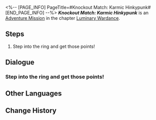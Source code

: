 <%-- [PAGE_INFO]
PageTitle=#Knockout Match: Karmic Hinkypunk#
[END_PAGE_INFO] --%>
{{Stub|Dialogue.}}
{{Mission Infobox
|id            = 8025139
|title         = 
|image         = <!--Mission Knockout Match Karmic Hinkypunk.png-->
|type          = Adventure
|event_name    = 
|chapter       = Luminary Wardance
|requirements  = 
|summary       = <!--official mission summary from Fate's Atlas-->
|characters    = Trailblazer
|startLocation = [[<!--starting world-->]] - [[<!--starting area-->]]
|world         = <!--starting world-->
|area          = <!--starting area-->
|prev          = 
|next          = Even When Cheers Fade: Chapter 4
|rewards       = Wardance Sword Badge*5
}}
'''''Knockout Match: Karmic Hinkypunk''''' is an [[Adventure Mission]] in the chapter [[Luminary Wardance]].

==Steps==
# Step into the ring and get those points!

<!--
==Gameplay Notes==

--><!--
==Trial Character==

-->
==Dialogue==
{{Stub Dialogue}}
===Step into the ring and get those points!===
{{Mission Description|type=adventure|location=<!--to be added-->|The rules of the Knockout Matches are easy &mdash; Just defeat opponents and win points<br />Contestant Luka just needs to do three things: Win, win, and keep winning!}}
{{Dialogue Start}}
:{{tx}}
{{Dialogue End}}

==Other Languages==
{{Other Languages
|en   = Knockout Match: Karmic Hinkypunk
|zhs  = 叩关赛•负业磷火
|zht  = 叩關賽•負業磷火
|ja   = 予選・業を背負いし鬼火
|ko   = 예선전•업보의 도깨비불
|es   = Combate de cualificación: Hinkypunk kármico
|fr   = Match de qualification&nbsp;: Détrakunp karmique
|ru   = Отборочный матч - Блуждающий Огонь
|th   = รอบคัดเลือก: เพลิงบรรลัยกัลป์
|vi   = Giải Đấu Loại: Ma Trơi Nghiệp Quả
|de   = Qualifikationskampf: Karmisches Irrlicht
|id   = Pertandingan Knockout: Kobaran Api Karma
|pt   = Partida Eliminatória: Hinkypunk Cármico
}}

==Change History==
{{Change History|2.5}}
